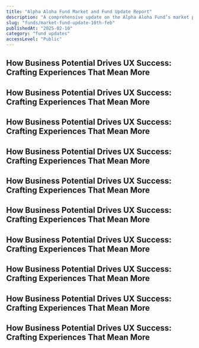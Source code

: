 ```yaml
---
title: "Alpha Aloha Fund Market and Fund Update Report"
description: "A comprehensive update on the Alpha Aloha Fund’s market performance and strategic highlights."
slug: "funds/market-fund-update-10th-feb"
publishedAt: "2025-02-10"
category: "fund updates"
accessLevel: "Public"
---
```


## How Business Potential Drives UX Success: Crafting Experiences That Mean More

## How Business Potential Drives UX Success: Crafting Experiences That Mean More
## How Business Potential Drives UX Success: Crafting Experiences That Mean More
## How Business Potential Drives UX Success: Crafting Experiences That Mean More
## How Business Potential Drives UX Success: Crafting Experiences That Mean More
## How Business Potential Drives UX Success: Crafting Experiences That Mean More
## How Business Potential Drives UX Success: Crafting Experiences That Mean More
## How Business Potential Drives UX Success: Crafting Experiences That Mean More
## How Business Potential Drives UX Success: Crafting Experiences That Mean More
## How Business Potential Drives UX Success: Crafting Experiences That Mean More
